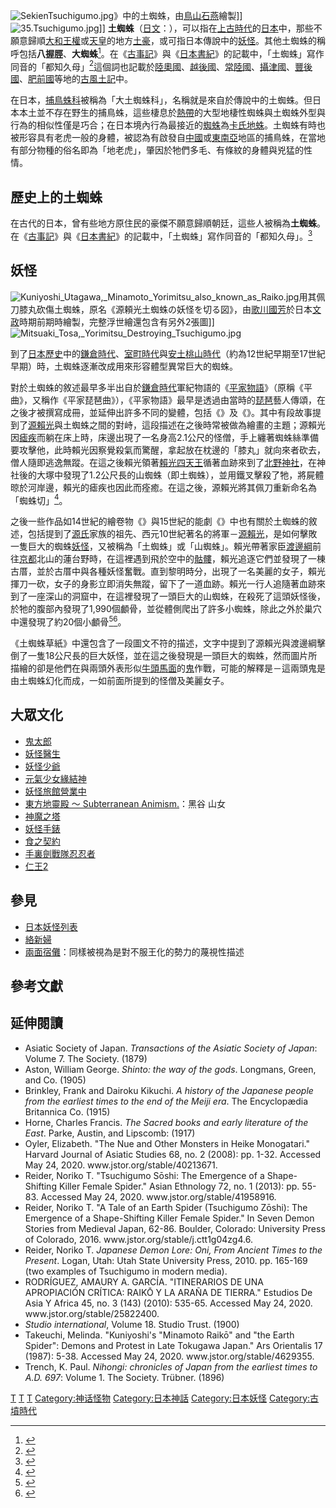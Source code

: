 [[File:SekienTsuchigumo.jpg|right]]》中的土蜘蛛，由[[鳥山石燕|鳥山石燕]]繪製]]
[[File:35.Tsuchigumo.jpg|thumb]]]]
'''土蜘蛛'''（[[日文|日文]]：{{lang|ja|つちぐも}}），可以指在[[上古時代|上古時代]]的[[日本|日本]]中，那些不願意歸順[[大和王權|大和王權]]或[[天皇|天皇]]的地方[[土豪_(日本)|土豪]]，或可指日本傳說中的[[妖怪|妖怪]]。其他土蜘蛛的稱呼包括'''八握脛'''、'''大蜘蛛'''<ref name="kurashi">{{Cite book|author=岩井宏實|title=暮しの中の妖怪たち|year=2000|publisher=河出書房新社|series=河出文庫|isbn=978-4-309-47396-3 |pages=156頁}}</ref>。在《[[古事記|古事記]]》與《[[日本書紀|日本書紀]]》的記載中，「土蜘蛛」寫作同音的「都知久母」<ref name="kyoka">{{Cite book|author=京極夏彦・多田克己 編著|title=妖怪画本 狂歌百物語|year=2008|publisher=国書刊行会|isbn=978-4-3360-5055-7|pages=293–294頁}}</ref>這個詞也記載於[[陸奧國|陸奧國]]、[[越後國|越後國]]、[[常陸國|常陸國]]、[[攝津國|攝津國]]、[[豐後國|豐後國]]、[[肥前國|肥前國]]等地的[[古風土記|古風土記]]中。

在日本，[[捕鳥蛛科|捕鳥蛛科]]被稱為「大土蜘蛛科」，名稱就是來自於傳說中的土蜘蛛。但日本本土並不存在野生的捕鳥蛛，這些棲息於[[熱帶|熱帶]]的大型地棲性蜘蛛與土蜘蛛外型與行為的相似性僅是巧合；在日本境內行為最接近的[[蜘蛛|蜘蛛]]為[[卡氏地蛛|卡氏地蛛]]。土蜘蛛有時也被形容具有老虎一般的身體，被認為有啟發自[[中國|中國]]或[[東南亞|東南亞]]地區的捕鳥蛛，在當地有部分物種的俗名即為「地老虎」，肇因於牠們多毛、有條紋的身體與兇猛的性情。

==歷史上的土蜘蛛==
在古代的日本，曾有些地方原住民的豪傑不願意歸順朝廷，這些人被稱為'''土蜘蛛'''。在《[[古事記|古事記]]》與《[[日本書紀|日本書紀]]》的記載中，「土蜘蛛」寫作同音的「都知久母」。<ref name="kyoka">{{Cite book|author=京極夏彦・多田克己 編著|title=妖怪画本 狂歌百物語|year=2008|publisher=国書刊行会|isbn=978-4-3360-5055-7|pages=293–294頁}}</ref>

==妖怪==
[[File:Kuniyoshi_Utagawa,_Minamoto_Yorimitsu_also_known_as_Raiko.jpg|thumb]]用其佩刀膝丸砍傷土蜘蛛，原名《源頼光土蜘蛛の妖怪を切る図》，由[[歌川國芳|歌川國芳]]於日本[[文政|文政]]時期前期時繪製，完整浮世繪還包含有另外2張圖]]
[[File:Mitsuaki_Tosa,_Yorimitsu_Destroying_Tsuchigumo.jpg|thumb]]
<!--'''土蜘蛛'''是日本传说中的妖怪，為体形异常巨大的蜘蛛，经常在山中出没。性格凶残，常将见到的人用蛛丝绑住，带回山洞住所裏食用。其八足、獠牙、刚毛等都是伤人的利器。

在[[奈良县|奈良县]][[葛城山|葛城山]]的一个[[神社|神社]]中，有个“囊蜘冢”的地方，传说那裏就封印了被[[神武天皇|神武天皇]]捕获的巨大蜘蛛怪，也就是“土蜘蛛”。

日本古代传说，土蜘蛛就是当时与[[大和朝廷|大和朝廷]]不和而藏匿在深山中的原住民（[[国巢|国巢]]），死后怨灵所化作的妖怪。至於土蜘蛛的天敵，則是日本傳說中的另一個妖怪－[[大蝦蟇|大蝦蟇]]。<ref>多田克己『妖怪画本 狂歌百物語』京極夏彦・多田克己編、国書刊行会、2008年、293-294頁。ISBN 978-4-336-05055-7。</ref>-->

到了[[日本歷史|日本歷史]]中的[[鎌倉時代|鎌倉時代]]、[[室町時代|室町時代]]與[[安土桃山時代|安土桃山時代]]（約為12世紀早期至17世紀早期）時，土蜘蛛逐漸改成用來形容體型異常巨大的蜘蛛。

對於土蜘蛛的敘述最早多半出自於[[鎌倉時代|鎌倉時代]]軍紀物語的《[[平家物語|平家物語]]》（原稱《平曲》，又稱作《平家琵琶曲》），《平家物語》最早是透過由當時的[[琵琶_(日本)|琵琶]]藝人傳頌，在之後才被撰寫成冊，並延伸出許多不同的變體，包括《{{link-en|源平盛衰記|Genpei Jōsuiki}}》及《{{link-en|平家劍卷|Heike Tsuruginomaki}}》。其中有段故事提到了[[源賴光|源賴光]]與土蜘蛛之間的對峙，這段描述在之後時常被做為繪畫的主題；源賴光因[[瘧疾|瘧疾]]而躺在床上時，床邊出現了一名身高2.1公尺的怪僧，手上纏著蜘蛛絲準備要攻擊他，此時賴光因察覺殺氣而驚醒，拿起放在枕邊的「膝丸」就向來者砍去，僧人隨即逃逸無蹤。在這之後賴光領著[[賴光四天王|賴光四天王]]循著血跡來到了[[北野天滿宮|北野神社]]，在神社後的大塚中發現了1.2公尺長的山蜘蛛（即土蜘蛛），並用鐵叉擊殺了牠，將屍體晾於河岸邊，賴光的瘧疾也因此而痊癒。在這之後，源賴光將其佩刀重新命名為「蜘蛛切」<ref name="sanpo">{{Cite book|author=村上健司|title=日本妖怪散歩|edition=|year=2008|publisher=[[角川書店|角川書店]]|series=[[角川文庫|角川文庫]]|isbn=978-4-04-391001-4|pages=210-211}}</ref>。

之後一些作品如14世紀的繪卷物《{{link-en|土蜘蛛草紙|Tsuchigumo Sōshi}}》與15世紀的能劇《{{link-en|土蜘蛛_(能)|Tsuchigumo (Noh)|土蜘蛛}}》中也有關於土蜘蛛的敘述，包括提到了[[源氏|源氏]]家族的祖先、西元10世紀著名的將軍－[[源賴光|源賴光]]，是如何擊敗一隻巨大的蜘蛛[[妖怪|妖怪]]，又被稱為「土蜘蛛」或「山蜘蛛」。賴光帶著家臣[[渡邊綱|渡邊綱]]前往[[京都|京都]]北山的蓮台野時，在這裡遇到飛於空中的[[骷髏|骷髏]]，賴光追逐它們並發現了一棟古厝，並於古厝中與各種妖怪奮戰。直到黎明時分，出現了一名美麗的女子，賴光揮刀一砍，女子的身影立即消失無蹤，留下了一道血跡。賴光一行人追隨著血跡來到了一座深山的洞窟中，在這裡發現了一頭巨大的山蜘蛛，在殺死了這頭妖怪後，於牠的腹部內發現了1,990個顱骨，並從體側爬出了許多小蜘蛛，除此之外於巢穴中還發現了約20個小顱骨<ref>{{Cite book|others=[[谷川健一|谷川健一]]監修|title=日本の妖怪|year=1987|publisher=[[平凡社|平凡社]]|series=別冊[[太陽_(平凡社)|太陽]]|isbn=978-4-582-92057-4|pages=64-74}}</ref><ref>{{Cite book|author=宮本幸江・熊谷あづさ|title=日本の妖怪の謎と不思議|edition=|year=2007|publisher=[[学研ホールディングス|学習研究社]]|isbn=978-4-05-604760-8|page=74}}</ref>。

《土蜘蛛草紙》中還包含了一段圖文不符的描述，文字中提到了源賴光與渡邊綱擊倒了一隻18公尺長的巨大妖怪，並在這之後發現是一頭巨大的蜘蛛，然而圖片所描繪的卻是他們在與兩頭外表形似[[牛頭馬面|牛頭馬面]]的[[鬼_(日本)|鬼]]作戰，可能的解釋是－這兩頭鬼是由土蜘蛛幻化而成，一如前面所提到的怪僧及美麗女子。
{{Wide image|Tsuchigumo_zoshi.jpg|2000px|《{{link-en|土蜘蛛草紙|Tsuchigumo Sōshi}}》第八至第十三部}}

==大眾文化==
{{Refbegin|4}}
*[[鬼太郎|鬼太郎]]
*[[妖怪醫生|妖怪醫生]]
*[[妖怪少爺|妖怪少爺]]
*[[元氣少女緣結神|元氣少女緣結神]]
*[[妖怪旅館營業中|妖怪旅館營業中]]
*[[東方地靈殿_～_Subterranean_Animism.|東方地靈殿 ～ Subterranean Animism.]]：黑谷 山女
*[[神魔之塔|神魔之塔]]
*[[妖怪手錶|妖怪手錶]]
*[[食之契約|食之契約]]
*[[手裏劍戰隊忍忍者|手裏劍戰隊忍忍者]]
*[[仁王2|仁王2]]
{{Refend}}

== 參見 ==
* [[日本妖怪列表|日本妖怪列表]]
* [[絡新婦|絡新婦]]
* [[兩面宿儺|兩面宿儺]]：同樣被視為是對不服王化的勢力的蔑視性描述
{{commons category inline}}

== 參考文獻 ==
{{reflist|colwidth=20em}}

==延伸閱讀==
* Asiatic Society of Japan. ''Transactions of the Asiatic Society of Japan'': Volume 7. The Society. (1879)
* Aston, William George. ''Shinto: the way of the gods''. Longmans, Green, and Co. (1905)
* Brinkley, Frank and Dairoku Kikuchi. ''A history of the Japanese people from the earliest times to the end of the Meiji era''. The Encyclopædia Britannica Co. (1915)
* Horne, Charles Francis. ''The Sacred books and early literature of the East''. Parke, Austin, and Lipscomb: (1917)
* Oyler, Elizabeth. "The Nue and Other Monsters in Heike Monogatari." Harvard Journal of Asiatic Studies 68, no. 2 (2008): pp. 1-32. Accessed May 24, 2020. www.jstor.org/stable/40213671.
* Reider, Noriko T. "Tsuchigumo Sōshi: The Emergence of a Shape-Shifting Killer Female Spider." Asian Ethnology 72, no. 1 (2013): pp. 55-83. Accessed May 24, 2020. www.jstor.org/stable/41958916.
* Reider, Noriko T. "A Tale of an Earth Spider (Tsuchigumo Zōshi): The Emergence of a Shape-Shifting Killer Female Spider." In Seven Demon Stories from Medieval Japan, 62-86. Boulder, Colorado: University Press of Colorado, 2016. www.jstor.org/stable/j.ctt1g04zg4.6.
* Reider, Noriko T. ''Japanese Demon Lore: Oni, From Ancient Times to the Present''. Logan, Utah: Utah State University Press, 2010. pp. 165-169 (two examples of Tsuchigumo in modern media).
* RODRÍGUEZ, AMAURY A. GARCÍA. "ITINERARIOS DE UNA APROPIACIÓN CRÍTICA: RAIKŌ Y LA ARAÑA DE TIERRA." Estudios De Asia Y Africa 45, no. 3 (143) (2010): 535-65. Accessed May 24, 2020. www.jstor.org/stable/25822400.
* ''Studio international'', Volume 18. Studio Trust. (1900)
* Takeuchi, Melinda. "Kuniyoshi's "Minamoto Raikō" and "the Earth Spider": Demons and Protest in Late Tokugawa Japan." Ars Orientalis 17 (1987): 5-38. Accessed May 24, 2020. www.jstor.org/stable/4629355.
* Trench, K. Paul. ''Nihongi: chronicles of Japan from the earliest times to A.D. 697'': Volume 1. The Society. Trübner. (1896)

{{DEFAULTSORT:つちくも}}
{{日本民族}}

[[Category:神话传说中的蜘蛛|T]]
[[Category:奈良县的妖怪|T]]
[[Category:京都府的妖怪|T]]
[[Category:神话怪物|Category:神话怪物]]
[[Category:日本神話|Category:日本神話]]
[[Category:日本妖怪|Category:日本妖怪]]
[[Category:古墳時代|Category:古墳時代]]